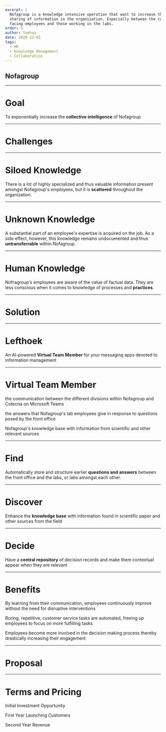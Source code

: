 ```yaml
---
excerpt: |
  Nofagroup is a knowledge intensive operation that want to increase the
  sharing of information in the organization. Especially between the customer
  facing employees and those working in the labs.
order: 5
author: Yeehaa
date: 2020-12-01
tags: 
  - HR
  - Knowledge Management
  - Collaboration
---
```



<Cover>

## Nofagroup

</Cover>

---

<Basic>

# Goal

To exponentially increase the **collective intelligence** of Nofagroup

</Basic>

---

<SectionCover>

# Challenges

</SectionCover>

---

<Basic>

# Siloed Knowledge

There is a lot of highly specialized and thus valuable information present
amongst Nofagroup's employees, but it is **scattered** throughout the
organization.

</Basic>

---

<Basic>

# Unknown Knowledge

A substantial part of an employee's expertise is acquired on the job. As a side
effect, however, this knowledge remains undocumented and thus
**untransferrable** within Nofagroup.

</Basic>

---

<Basic>

# Human Knowledge

Nofragroup's employees are aware of the value of factual data. They are
less conscious when it comes to knowledge of processes and **practices**.

</Basic>

---

<SectionCover>

# Solution

</SectionCover>

---

<Basic>

# Lefthoek

An AI-powered **Virtual Team Member** for your messaging apps devoted to
information management 

</Basic>

---

<Icons>

# Virtual Team Member

<SellingPoint iconName="Microphone" title="moderates">the communication between
the different divisions within Nofagroup and Cotecna on Microsoft Teams</SellingPoint>

<SellingPoint iconName="Binders" title="organizes">the answers that
Nofagroup's lab employees give in response to questions posed by the front
office</SellingPoint>

<SellingPoint iconName="Hologram" title="augments">Nofagroup's knowledge base with 
information from scientific and other relevant sources</SellingPoint>

</Icons>

---


<Basic>

# Find

Automatically store and structure earlier **questions and answers** between the
front office and the labs, or labs amongst each other.

</Basic>

---


<Basic>

# Discover

Enhance the **knowledge base** with information found in scientific paper and
other sources from the field

</Basic>

---

<Basic>

# Decide

Have a **central repository** of decision records and make them contextual
appear when they are relevant

</Basic>

---

<Icons>

# Benefits

<SellingPoint iconName="Hand" title="uplift">By learning from their
communication, employees continuously improve without the need for disruptive
interventions</SellingPoint>

<SellingPoint iconName="Heart" title="care">Boring, repetitive, customer service
tasks are automated, freeing up employees to focus on more fulfilling
tasks</SellingPoint>

<SellingPoint iconName="Something" title="empower">Employees become more
involved in the decision making process thereby drastically increasing their
engagement</SellingPoint>


</Icons>

---

<SectionCover>

# Proposal

</SectionCover>

---

<Stats>

# Terms and Pricing

<Stat figure="€100K">Initial Investment Opportunity</Stat>

<Stat figure="3 x €50K">First Year Launching Customers</Stat>

<Stat figure="€2M">Second Year Revenue</Stat>

</Stats>

